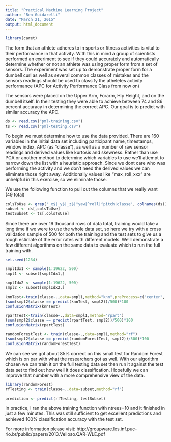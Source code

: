 ```yaml
---
title: "Practical Machine Learning Project"
author: "Ben Guidarelli"
date: "March 21, 2015"
output: html_document
---
```


```r
library(caret)
```

The form that an athlete adheres to in sports or fitness activities is vital to their performance in that activity. With this in mind a group of scientists performed an exeriment to see if they could accurately and automatically determine whether or not an athlete was using proper form from a set of sensors.  The experiment was set up to demonstrate proper form for a dumbell curl as well as several common classes of mistakes and the sensors readings should be used to classify the atheletes activity performance (APC for Activity Performance Class from now on)

The sensors were placed on the Upper Arm, Forarm, Hip Height, and on the dumbell itself. In their testing they were able to achieve between 74 and 86 percent accuracy in determining the correct APC. Our goal is to predict with similar accuracy the APC.

```r
ds <- read.csv("pml-training.csv")
ts <- read.csv("pml-testing.csv")
```

To begin we must determine how to use the data provided.  There are 160 variables in the initial data set including participant name, timestamps, window index, APC (as "classe"), as well as a number of raw sensor readings and derived values like kurtosis and skewness.  Rather than use PCA or another method to determine which variables to use we'll attempt to narrow down the list with a heuristic approach.  Since we dont care who was performing the activity and we don't need the derived values we can eliminate those right away.  Additionally values like "max_roll_xxx" are unhelpful in this exercise, so we eliminate those.

We use the following function to pull out the columns that we really want (49 total)
```r
colsToUse <- grep('_x$|_y$|_z$|^yaw|^roll|^pitch|classe', colnames(ds))
subset <- ds[,colsToUse]
testSubset <- ts[,colsToUse]
```

Since there are over 19 thousand rows of data total, training would take a long time if we were to use the whole data set, so here we try with a cross validation sample of 500 for both the training and the test sets to give us a rough estimate of the error rates with different models.  We'll demonstrate a few different algorithms on the same data to evaluate which to run the full training with. 

```r
set.seed(1234)

smplIdx1 <- sample(1:19622, 500)
smpl1 <- subset[smplIdx1,]

smplIdx2 <- sample(1:19622, 500)
smpl2 <- subset[smplIdx2,]

knnTest<-train(classe~.,data=smpl1,method="knn",preProcess=c("center", "scale"))
(sum(smpl2$classe == predict(knnTest, smpl2))/500)*100
confusionMatrix(knnTest)

rpartTest<-train(classe~.,data=smpl1,method="rpart")
(sum(smpl2$classe == predict(rpartTest, smpl2))/500)*100
confusionMatrix(rpartTest)

randomForestTest <- train(classe~.,data=smpl1,method="rf")
(sum(smpl2$classe == predict(randomForestTest, smpl2))/500)*100
confusionMatrix(randomForestTest)
```

We can see we got about 85% correct on this small test for Random Forest which is on par with what the researchers got as well.  With our algorithm chosen we can train it on the full testing data set then run it against the test data set to find out how well it does classification.  Hopefully we can improve that number with a more comprehensive view of the data.

```r
library(randomForest)
rfTesting <- train(classe~.,data=subset,method="rf")

prediction <- predict(rfTesting, testSubset)
```

In practice, I ran the above training function with ntrees=10 and it finished in just a few minutes.  This was still sufficient to get excellent predictions and achieved 100% classification accuracy with the test set.



For more information please visit:
http://groupware.les.inf.puc-rio.br/public/papers/2013.Velloso.QAR-WLE.pdf